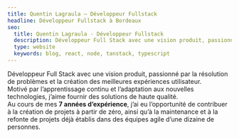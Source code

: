 ```yaml
---
title: Quentin Lagraula — Développeur Fullstack
headline: Développeur Fullstack à Bordeaux
seo:
  title: Quentin Lagraula - Développeur Fullstack
  description: Développeur Full Stack avec une vision produit, passionné par la résolution de problèmes et la création des meilleures expériences utilisateur
  type: website
  keywords: blog, react, node, tanstack, typescript
---
```


Développeur Full Stack avec une vision produit, passionné par la résolution de problèmes et la création des meilleures expériences utilisateur.  
Motivé par l’apprentissage continu et l’adaptation aux nouvelles technologies, j’aime fournir des solutions de haute qualité.  
Au cours de mes **7 années d’expérience**, j’ai eu l’opportunité de contribuer à la création de projets à partir de zéro, ainsi qu’à la maintenance et
à la refonte de projets déjà établis dans des équipes agile d’une dizaine de personnes.
